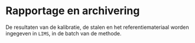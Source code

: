 # Rapportage en archivering

De resultaten van de kalibratie, de stalen en het referentiemateriaal worden ingegeven in `LIMS`, in de batch van de methode.
